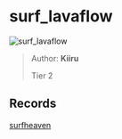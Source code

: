 
# surf_lavaflow

![surf_lavaflow](https://raw.githubusercontent.com/Sayt123/SurfMapPics/Maps-and-bonuses/csgo/surf_lavaflow.jpg)

> Author: **Kiiru**
>
> Tier 2

## Records

[surfheaven](https://surfheaven.eu/map/surf_lavaflow)
